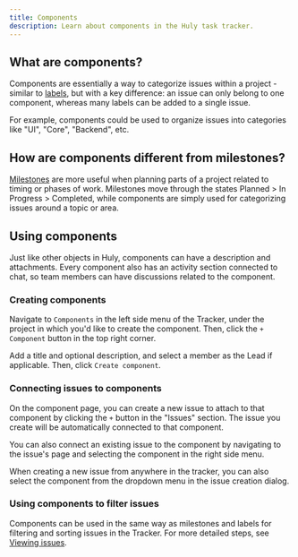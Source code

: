```yaml
---
title: Components
description: Learn about components in the Huly task tracker.
---
```


## What are components?

Components are essentially a way to categorize issues within a project - similar to [labels](/task-tracking/labels), but with a key difference: an issue can only belong to one component, whereas many labels can be added to a single issue.

For example, components could be used to organize issues into categories like "UI", "Core", "Backend", etc.

## How are components different from milestones?

[Milestones](/task-tracking/milestones) are more useful when planning parts of a project related to timing or phases of work. Milestones move through the states Planned > In Progress > Completed, while components are simply used for categorizing issues around a topic or area.

## Using components

Just like other objects in Huly, components can have a description and attachments. Every component also has an activity section connected to chat, so team members can have discussions related to the component.

### Creating components

Navigate to `Components` in the left side menu of the Tracker, under the project in which you'd like to create the component. Then, click the `+ Component` button in the top right corner.

Add a title and optional description, and select a member as the Lead if applicable. Then, click `Create component`.

### Connecting issues to components

On the component page, you can create a new issue to attach to that component by clicking the `+` button in the "Issues" section. The issue you create will be automatically connected to that component.

You can also connect an existing issue to the component by navigating to the issue's page and selecting the component in the right side menu.

When creating a new issue from anywhere in the tracker, you can also select the component from the dropdown menu in the issue creation dialog.

### Using components to filter issues

Components can be used in the same way as milestones and labels for filtering and sorting issues in the Tracker. For more detailed steps, see [Viewing issues](/task-tracking/viewing-issues).